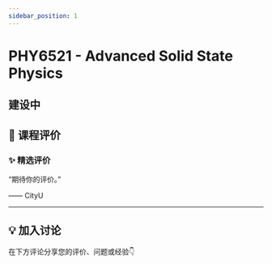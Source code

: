 ```yaml
---
sidebar_position: 1
---
```



# PHY6521 - Advanced Solid State Physics

## 建设中

## **💬 课程评价**

### ✨ **精选评价**
<div className={commentStyles.commentBox}>
    <p className={commentStyles.commentText}>
        “期待你的评价。”
    </p>
    <p className={commentStyles.commentAuthor}>—— CityU</p>
</div>

---

## **💡 加入讨论**

在下方评论分享您的评价、问题或经验👇
<Utterances />
